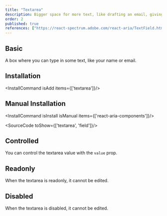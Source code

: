 ```yaml
---
title: "Textarea"
description: Bigger space for more text, like drafting an email, giving you room to elaborate on your thoughts..
order: 2
published: true
references: ["https://react-spectrum.adobe.com/react-aria/TextField.html#textarea-1"]
---
```


## Basic

A box where you can type in some text, like your name or email.
<How minW72 toUse="forms/textarea-demo" />

## Installation
<InstallCommand isAdd items={['textarea']}/>

## Manual Installation

<InstallCommand isInstall isManual items={['react-aria-components']}/>

<SourceCode toShow={['textarea', 'field']}/>

## Controlled
You can control the textarea value with the `value` prop.
<How minW72 toUse="forms/textarea-controlled-demo" />

## Readonly
When the textarea is readonly, it cannot be edited.
<How minW72 toUse="forms/textarea-readonly-demo" />

## Disabled
When the textarea is disabled, it cannot be edited.
<How minW72 toUse="forms/textarea-disabled-demo" />
